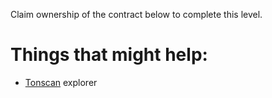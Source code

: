 Claim ownership of the contract below to complete this level.

# Things that might help:

- [Tonscan](https://testnet.tonscan.org) explorer

